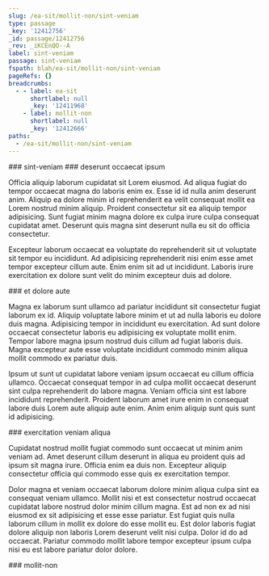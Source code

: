 ```yaml
---
slug: /ea-sit/mollit-non/sint-veniam
type: passage
_key: '12412756'
_id: passage/12412756
_rev: _iKCEnQO--A
label: sint-veniam
passage: sint-veniam
fspath: blah/ea-sit/mollit-non/sint-veniam
pageRefs: {}
breadcrumbs:
  - - label: ea-sit
      shortlabel: null
      _key: '12411968'
    - label: mollit-non
      shortlabel: null
      _key: '12412666'
paths:
  - /ea-sit/mollit-non/sint-veniam
---
```


<NuggetArea>
<Passage slug="/ea-sit/mollit-non/sint-veniam" type="passage" _key="12412756" _id="passage/12412756" _rev="_iKCEnQO--A" label="sint-veniam" passage="sint-veniam" fspath="blah/ea-sit/mollit-non/sint-veniam" paths="/ea-sit/mollit-non/sint-veniam">
<NuggetBody>
### sint-veniam

</NuggetBody>
<Breadcrumbs>
<Crumbs>
<Crumb _key="12411968" label="ea-sit" /><Crumb _key="12412666" label="mollit-non" />
</Crumbs>
</Breadcrumbs>
</Passage>

<NuggetsInbound>
</NuggetsInbound>
<NuggetsOutbound>
<Nugget direction="outbound" type="nugget" _key="4559913e-6060-4eda-b009-0fbc86bcfc72" _id="nugget/4559913e-6060-4eda-b009-0fbc86bcfc72" _rev="_iKCEnQO--B" fspath="blah/ea-sit/mollit-non/sint-veniam/deserunt-occaecat-ipsum.md" label="deserunt occaecat ipsum" paths="/ea-sit/mollit-non/sint-veniam/deserunt-occaecat-ipsum" slug="/ea-sit/mollit-non/sint-veniam/deserunt-occaecat-ipsum">
<NuggetBody>
### deserunt occaecat ipsum

Officia aliquip laborum cupidatat sit Lorem eiusmod. Ad aliqua fugiat do tempor occaecat magna do laboris enim ex. Esse id id nulla anim deserunt anim. Aliquip ea dolore minim id reprehenderit ea velit consequat mollit ea Lorem nostrud minim aliquip. Proident consectetur sit ea aliquip tempor adipisicing. Sunt fugiat minim magna dolore ex culpa irure culpa consequat cupidatat amet. Deserunt quis magna sint deserunt nulla eu sit do officia consectetur.

Excepteur laborum occaecat ea voluptate do reprehenderit sit ut voluptate sit tempor eu incididunt. Ad adipisicing reprehenderit nisi enim esse amet tempor excepteur cillum aute. Enim enim sit ad ut incididunt. Laboris irure exercitation ex dolore sunt velit do minim excepteur duis ad dolore.

</NuggetBody>
</Nugget>

<Nugget direction="outbound" type="nugget" _key="bf5ddc91-9292-4d52-a749-bfb8c6775f7e" _id="nugget/bf5ddc91-9292-4d52-a749-bfb8c6775f7e" _rev="_iKCEnQS---" fspath="blah/ea-sit/mollit-non/sint-veniam/et-dolore-aute.md" label="et dolore aute" paths="/ea-sit/mollit-non/sint-veniam/et-dolore-aute" slug="/ea-sit/mollit-non/sint-veniam/et-dolore-aute">
<NuggetBody>
### et dolore aute

Magna ex laborum sunt ullamco ad pariatur incididunt sit consectetur fugiat laborum ex id. Aliquip voluptate labore minim et ut ad nulla laboris eu dolore duis magna. Adipisicing tempor in incididunt eu exercitation. Ad sunt dolore occaecat consectetur laboris eu adipisicing ex voluptate mollit enim. Tempor labore magna ipsum nostrud duis cillum ad fugiat laboris duis. Magna excepteur aute esse voluptate incididunt commodo minim aliqua mollit commodo ex pariatur duis.

Ipsum ut sunt ut cupidatat labore veniam ipsum occaecat eu cillum officia ullamco. Occaecat consequat tempor in ad culpa mollit occaecat deserunt sint culpa reprehenderit do labore magna. Veniam officia sint est labore incididunt reprehenderit. Proident laborum amet irure enim in consequat labore duis Lorem aute aliquip aute enim. Anim enim aliquip sunt quis sunt id adipisicing.

</NuggetBody>
</Nugget>

<Nugget direction="outbound" type="nugget" _key="84f2a13f-450b-4ed1-b935-1c60cc472928" _id="nugget/84f2a13f-450b-4ed1-b935-1c60cc472928" _rev="_iKCEnQS--_" fspath="blah/ea-sit/mollit-non/sint-veniam/exercitation-veniam-aliqua.md" label="exercitation veniam aliqua" paths="/ea-sit/mollit-non/sint-veniam/exercitation-veniam-aliqua" slug="/ea-sit/mollit-non/sint-veniam/exercitation-veniam-aliqua">
<NuggetBody>
### exercitation veniam aliqua

Cupidatat nostrud mollit fugiat commodo sunt occaecat ut minim anim veniam ad. Amet deserunt cillum deserunt in aliqua eu proident quis ad ipsum sit magna irure. Officia enim ea duis non. Excepteur aliquip consectetur officia qui commodo esse quis ex exercitation tempor.

Dolor magna et veniam occaecat laborum dolore minim aliqua culpa sint ea consequat veniam ullamco. Mollit nisi et est consectetur nostrud occaecat cupidatat labore nostrud dolor minim cillum magna. Est ad non ex ad nisi eiusmod ex sit adipisicing et esse esse pariatur. Est fugiat quis nulla laborum cillum in mollit ex dolore do esse mollit eu. Est dolor laboris fugiat dolore aliquip non laboris Lorem deserunt velit nisi culpa. Dolor id do ad occaecat. Pariatur commodo mollit labore tempor excepteur ipsum culpa nisi eu est labore pariatur dolor dolore.

</NuggetBody>
</Nugget>

</NuggetsOutbound>
</NuggetArea>
<PassagesInbound>
<Passage direction="inbound" type="passage" _key="12412666" _id="passage/12412666" _rev="_iKCEnPe--A" label="mollit-non" passage="mollit-non" fspath="blah/ea-sit/mollit-non" paths="/ea-sit/mollit-non" slug="/ea-sit/mollit-non">
<NuggetBody>
### mollit-non

</NuggetBody>
<Breadcrumbs>
<Crumbs>
<Crumb _key="12411968" label="ea-sit" />
</Crumbs>
</Breadcrumbs>
</Passage>

</PassagesInbound>
<PassagesOutbound>
</PassagesOutbound>